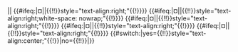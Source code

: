 {{Malaysian party colour|{{{1|}}}|{{{2|}}}|row-name}}||{{{3}}} {{#ifeq:{{{4|¤}}}|¤||{{!!}}style="text-align:right;"{{!}}{{{4|}}}}} {{#ifeq:{{{5|¤}}}|¤||{{!!}}style="text-align:right;white-space: nowrap;"{{!}}{{{5|}}}}} {{#ifeq:{{{6|¤}}}|¤||{{!!}}style="text-align:right;"{{!}}{{{6|}}}}} {{#ifeq:{{{7|¤}}}|¤||{{!!}}style="text-align:right;"{{!}}{{{7|}}}}} {{#ifeq:{{{8|¤}}}|¤||{{!!}}style="text-align:right;"{{!}}{{{8|}}}}} {{#switch:{{{elected|}}}|yes={{!!}}style="text-align:center;"{{!}}{{Aye}}|no={{!!}}|}}<noinclude>
{{Documentation}}
</noinclude>